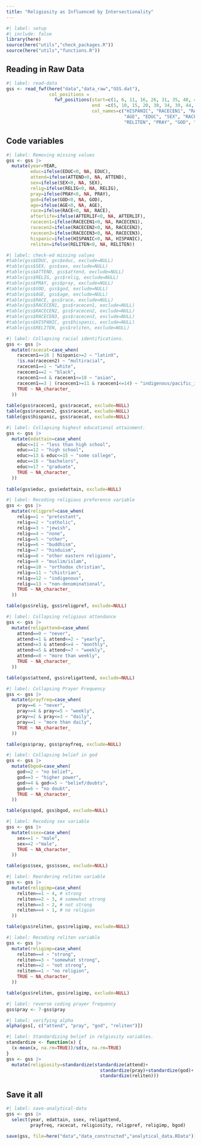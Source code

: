```yaml
---
title: "Religiosity as Influenced by Intersectionality"
---
```


```r
#| label: setup
#| include: false
library(here)
source(here("utils","check_packages.R"))
source(here("utils","functions.R"))
```

## Reading in Raw Data

```r
#| label: read-data
gss <- read_fwf(here("data","data_raw","GSS.dat"), 
                col_positions = 
                  fwf_positions(start=c(1, 6, 11, 16, 26, 31, 35, 40, 45, 49, 54, 59, 64, 69, 74),
                                end  =c(5, 10, 15, 20, 30, 34, 39, 44, 48, 53, 58, 63, 68, 73, 78),
                                col_names=c("HISPANIC", "RACECEN1", "RACECEN2", "RACECEN3",
                                            "AGE", "EDUC", "SEX", "RACE", "RELIG", "ATTEND",
                                            "RELITEN", "PRAY", "GOD", "AFTERLIF", "YEAR")))


```

## Code variables

```r
#| label: Removing missing values
gss <- gss |>
  mutate(year=YEAR,
         educ=ifelse(EDUC<0, NA, EDUC),
         attend=ifelse(ATTEND<0, NA, ATTEND),
         sex=ifelse(SEX<0, NA, SEX),
         relig=ifelse(RELIG<0, NA, RELIG),
         pray=ifelse(PRAY<0, NA, PRAY),
         god=ifelse(GOD<0, NA, GOD),
         age=ifelse(AGE<0, NA, AGE),
         race=ifelse(RACE<0, NA, RACE),
         afterlife=ifelse(AFTERLIF<0, NA, AFTERLIF),
         racecen1=ifelse(RACECEN1<0, NA, RACECEN1),
         racecen2=ifelse(RACECEN2<0, NA, RACECEN2),
         racecen3=ifelse(RACECEN3<0, NA, RACECEN3),
         hispanic=ifelse(HISPANIC<0, NA, HISPANIC),
         reliten=ifelse(RELITEN<0, NA, RELITEN))
```

```r
#| label: check-ed missing values
#table(gss$EDUC, gss$educ, exclude=NULL)
#table(gss$SEX, gss$sex, exclude=NULL)
#table(gss$ATTEND, gss$attend, exclude=NULL)
#table(gss$RELIG, gss$relig, exclude=NULL)
#table(gss$PRAY, gss$pray, exclude=NULL)
#table(gss$GOD, gss$god, exclude=NULL)
#table(gss$AGE, gss$age, exclude=NULL)
#table(gss$RACE, gss$race, exclude=NULL)
#table(gss$RACECEN1, gss$racecen1, exclude=NULL)
#table(gss$RACECEN2, gss$racecen2, exclude=NULL)
#table(gss$RACECEN3, gss$racecen3, exclude=NULL)
#table(gss$HISPANIC, gss$hispanic, exclude=NULL)
#table(gss$RELITEN, gss$reliten, exclude=NULL)
```

```r
#| label: Collapsing racial identifications.
gss <- gss |>
  mutate(racecat=case_when(
    racecen1==16 | hispanic>=2 ~ "latinX",
    !is.na(racecen2) ~ "multiracial",
    racecen1==1 ~ "white",
    racecen1==2 ~ "black",
    racecen1>=4 & racecen1<=10 ~ "asian",
    racecen1==3 | (racecen1>=11 & racecen1<=14) ~ "indigenous/pacific_islander",
    TRUE ~ NA_character_
  ))
  
table(gss$racecen1, gss$racecat, exclude=NULL)
table(gss$racecen2, gss$racecat, exclude=NULL)
table(gss$hispanic, gss$racecat, exclude=NULL)
```

```r
#| label: Collapsing highest educational attainment.
gss <- gss |>
  mutate(edattain=case_when(
    educ<=11 ~ "less than high school",
    educ==12 ~ "high school",
    educ>=13 & educ<=15 ~ "some college",
    educ==16 ~ "bachelors",
    educ>=17 ~ "graduate",
    TRUE ~ NA_character_
  ))
  
table(gss$educ, gss$edattain, exclude=NULL)
```

```r
#| label: Recoding religious preference variable
gss <- gss |>
  mutate(religpref=case_when(
    relig==1 ~ "pretestant",
    relig==2 ~ "catholic",
    relig==3 ~ "jewish",
    relig==4 ~ "none",
    relig==5 ~ "other",
    relig==6 ~ "buddhism",
    relig==7 ~ "hinduism",
    relig==8 ~ "other eastern religions",
    relig==9 ~ "muslim/islam",
    relig==10 ~ "orthodox christian",
    relig==11 ~ "chistrian",
    relig==12 ~ "indigenous",
    relig==13 ~ "non-denominational",
    TRUE ~ NA_character_
  ))

table(gss$relig, gss$religpref, exclude=NULL)
```

```r
#| label: Collapsing religious attendance
gss <- gss |>
  mutate(religattend=case_when(
    attend==0 ~ "never",
    attend>=1 & attend<=2 ~ "yearly",
    attend>=3 & attend<=4 ~ "monthly",
    attend>=5 & attend<=7 ~ "weekly",
    attend==8 ~ "more than weekly",
    TRUE ~ NA_character_
  ))

table(gss$attend, gss$religattend, exclude=NULL)
```

```r
#| label: Collapsing Prayer Frequency
gss <- gss |>
  mutate(prayfreq=case_when(
    pray==6 ~ "never",
    pray>=4 & pray<=5 ~ "weekly",
    pray>=2 & pray<=3 ~ "daily",
    pray==1 ~ "more than daily",
    TRUE ~ NA_character_
  ))

table(gss$pray, gss$prayfreq, exclude=NULL)
```

```r
#| label: Collapsing belief in god
gss <- gss |>
  mutate(bgod=case_when(
    god>=2 ~ "no belief",
    god==3 ~ "higher power",
    god>=4 & god<=5 ~ "belief/doubts",
    god==6 ~ "no doubt",
    TRUE ~ NA_character_
  ))

table(gss$god, gss$bgod, exclude=NULL)
```

```r
#| label: Recoding sex variable
gss <- gss |>
  mutate(ssex=case_when(
    sex==1 ~ "male",
    sex==2 ~"male",
    TRUE ~ NA_character_
  ))

table(gss$sex, gss$ssex, exclude=NULL)
```

```r
#| label: Reordering reliten variable
gss <- gss |>
  mutate(religimp=case_when(
    reliten==1 ~ 4, # strong
    reliten==2 ~ 3, # somewhat strong
    reliten==3 ~ 2, # not strong
    reliten==4 ~ 1, # no religion
  ))

table(gss$reliten, gss$religimp, exclude=NULL)

```

```r
#| label: Recoding reliten variable
gss <- gss |>
  mutate(religimp=case_when(
    reliten==4 ~ "strong",
    reliten==3 ~ "somewhat strong",
    reliten==2 ~ "not strong",
    reliten==1 ~ "no religion",
    TRUE ~ NA_character_
  ))

table(gss$reliten, gss$religimp, exclude=NULL)
```

```r
#| label: reverse coding prayer frequency
gss$pray <- 7-gss$pray
```

```r
#| label: verifying alpha
alpha(gss[, c("attend", "pray", "god", "reliten")])
```

```r
#| label: Standardizing belief in relgiosity variables.
standardize <- function(x) {
  (x-mean(x, na.rm=TRUE))/sd(x, na.rm=TRUE)
}
gss <- gss |>
  mutate(religiosity=standardize(standardize(attend)+
                                   standardize(pray)+standardize(god)+
                                   standardize(reliten)))
```

## Save it all

```r
#| label: save-analytical-data
gss <- gss |>
  select(year, edattain, ssex, religattend,
         prayfreq, racecat, religiosity, religpref, religimp, bgod)

save(gss, file=here("data","data_constructed","analytical_data.RData"))
```